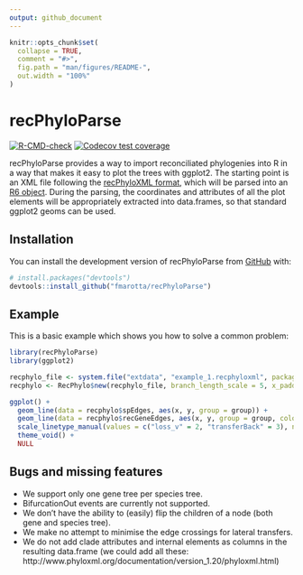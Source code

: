 ```yaml
---
output: github_document
---
```


<!-- README.md is generated from README.Rmd. Please edit that file -->

```r
knitr::opts_chunk$set(
  collapse = TRUE,
  comment = "#>",
  fig.path = "man/figures/README-",
  out.width = "100%"
)
```

# recPhyloParse

<!-- badges: start -->
  [![R-CMD-check](https://github.com/fmarotta/recPhyloParse/actions/workflows/R-CMD-check.yaml/badge.svg)](https://github.com/fmarotta/recPhyloParse/actions/workflows/R-CMD-check.yaml)
[![Codecov test coverage](https://codecov.io/gh/fmarotta/recPhyloParse/branch/main/graph/badge.svg)](https://app.codecov.io/gh/fmarotta/recPhyloParse?branch=main)
<!-- badges: end -->

recPhyloParse provides a way to import reconciliated phylogenies into R in a way that makes it easy to plot the trees with ggplot2. The starting point is an XML file following the [recPhyloXML format](http://phylariane.univ-lyon1.fr/recphyloxml/), which will be parsed into an [R6 object](https://r6.r-lib.org/index.html). During the parsing, the coordinates and attributes of all the plot elements will be appropriately extracted into data.frames, so that standard ggplot2 geoms can be used.

## Installation

You can install the development version of recPhyloParse from [GitHub](https://github.com/) with:

``` r
# install.packages("devtools")
devtools::install_github("fmarotta/recPhyloParse")
```

## Example

This is a basic example which shows you how to solve a common problem:

```r

library(recPhyloParse)
library(ggplot2)

recphylo_file <- system.file("extdata", "example_1.recphyloxml", package = "recPhyloParse")
recphylo <- RecPhylo$new(recphylo_file, branch_length_scale = 5, x_padding = 4)

ggplot() +
  geom_line(data = recphylo$spEdges, aes(x, y, group = group)) +
  geom_line(data = recphylo$recGeneEdges, aes(x, y, group = group, color = gsub("l+$", "", lineage), linetype = event_type), show.legend = F) +
  scale_linetype_manual(values = c("loss_v" = 2, "transferBack" = 3), na.value = 1) +
  theme_void() +
  NULL

```

## Bugs and missing features

* We support only one gene tree per species tree.
* BifurcationOut events are currently not supported.
* We don't have the ability to (easily) flip the children of a node (both gene and species tree).
* We make no attempt to minimise the edge crossings for lateral transfers.
* We do not add clade attributes and internal elements as columns in the resulting data.frame (we could add all these: http://www.phyloxml.org/documentation/version_1.20/phyloxml.html)
